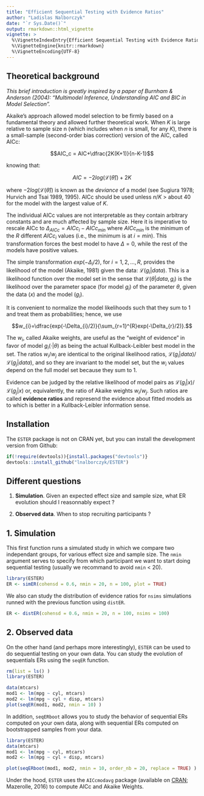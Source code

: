 ```yaml
---
title: "Efficient Sequential Testing with Evidence Ratios"
author: "Ladislas Nalborczyk"
date: "`r Sys.Date()`"
output: rmarkdown::html_vignette
vignette: >
  %\VignetteIndexEntry{Efficient Sequential Testing with Evidence Ratios}
  %\VignetteEngine{knitr::rmarkdown}
  %\VignetteEncoding{UTF-8}
---
```


## Theoretical background

*This brief introduction is greatly inspired by a paper of Burnham & Anderson (2004): "Multimodel Inference, Understanding AIC and BIC in Model Selection".*

Akaike’s approach allowed model selection to be firmly based on a fundamental theory and allowed further theoretical work. When $K$ is large relative to sample size n (which includes when $n$ is small, for any $K$), there is a small-sample (second-order bias correction) version of the AIC, called AICc:

$$AIC_c = AIC+\dfrac{2K(K+1)}{n-K-1}$$

knowing that:

$$AIC = -2log(\mathcal{L}(\hat{\theta}))+2K$$

where $-2log(\mathcal{L}(\hat{\theta}))$ is known as the *deviance* of a model (see Sugiura 1978; Hurvich and Tsai 1989, 1995). AICc should be used unless $n/K$ > about 40 for the model with the largest value of $K$.

The individual AICc values are not interpretable as they contain arbitrary constants and are much affected by sample size. Here it is imperative to rescale AICc to $\Delta_{AICc}=AICc_{i}-AICc_{min}$ where $AICc_{min}$ is the minimum of the $R$ different $AICc_{i}$ values (i.e., the minimum is at $i = min$). This transformation forces the best model to have $\Delta=0$, while the rest of the models have positive values.

The simple transformation $exp(−\Delta_i/2)$, for $i = 1, 2, ..., R$, provides the likelihood of the model (Akaike, 1981) given the data: $\mathcal{L}(g_i|data)$. This is a likelihood function over the model set in the sense that $\mathcal{L}(\theta|data, g_i)$ is the likelihood over the parameter space (for model $g_i$) of the parameter $\theta$, given the data ($x$) and the model ($g_i$).

It is convenient to normalize the model likelihoods such that they sum to 1 and treat them as probabilities; hence, we use

$$w_{i}=\dfrac{exp(-\Delta_{i}/2)}{\sum_{r=1}^{R}exp(-\Delta_{r}/2)}.$$

The $w_i$, called Akaike weights, are useful as the “weight of evidence” in favor of model $g_i(·|\theta)$ as being the actual Kullback-Leibler best model in the set. The ratios $w_i/w_j$ are identical to the original likelihood ratios, $\mathcal{L}(g_i|data)/\mathcal{L}(g_j|data)$, and so they are invariant to the model set, but the $w_i$ values depend on the full model set because they sum to 1.

Evidence can be judged by the relative likelihood of model pairs as $\mathcal{L}(g_i|x)/\mathcal{L}(g_j|x)$ or, equivalently, the ratio of Akaike weights $w_i/w_j$. Such ratios are called **evidence ratios** and represend the evidence about fitted models as to which is better in a Kullback-Leibler information sense.

## Installation

The `ESTER` package is not on CRAN yet, but you can install the development version from Github:

```r
if(!require(devtools)){install.packages("devtools")}
devtools::install_github("lnalborczyk/ESTER")
```

## Different questions

1. **Simulation**. Given an expected effect size and sample size, what ER evolution should I reasonnably expect ?

2. **Observed data**. When to stop recruiting participants ?

## 1. Simulation

This first function runs a simulated study in which we compare two independant groups, for various effect size and sample size. The `nmin` argument serves to specify from which participant we want to start doing sequential testing (usually we recommand to avoid `nmin` < 20).

```r
library(ESTER)
ER <- simER(cohensd = 0.6, nmin = 20, n = 100, plot = TRUE)
```

We also can study the distribution of evidence ratios for `nsims` simulations runned with the previous function using `distER`.

```r
ER <- distER(cohensd = 0.6, nmin = 20, n = 100, nsims = 100)
```

## 2. Observed data

On the other hand (and perhaps more interestingly), `ESTER` can be used to do sequential testing on your own data. You can study the evolution of sequentials ERs using the `seqER` function.

```r
rm(list = ls() )
library(ESTER)
```

```r
data(mtcars)
mod1 <- lm(mpg ~ cyl, mtcars)
mod2 <- lm(mpg ~ cyl + disp, mtcars)
plot(seqER(mod1, mod2, nmin = 10) )
```

In addition, `seqERboot` allows you to study the behavior of sequential ERs computed on your own data, along with sequential ERs computed on bootstrapped samples from your data.

```r
library(ESTER)
data(mtcars)
mod1 <- lm(mpg ~ cyl, mtcars)
mod2 <- lm(mpg ~ cyl + disp, mtcars)
```

```r
plot(seqERboot(mod1, mod2, nmin = 10, order_nb = 20, replace = TRUE) )
```

Under the hood, `ESTER` uses the `AICcmodavg` package (available on [CRAN](https://cran.r-project.org/web/packages/AICcmodavg/index.html); Mazerolle, 2016) to compute AICc and Akaike Weights.
